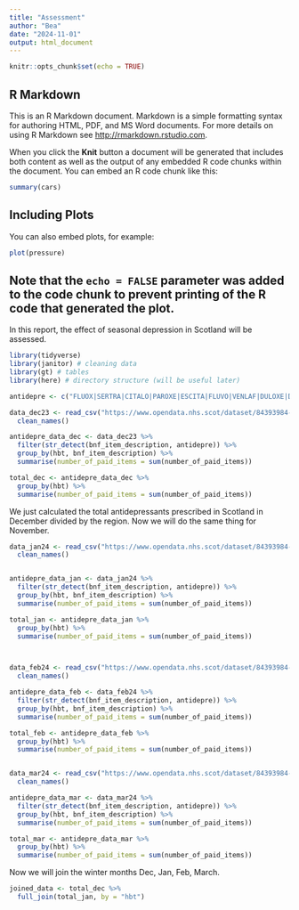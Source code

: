 ```yaml
---
title: "Assessment"
author: "Bea"
date: "2024-11-01"
output: html_document
---
```


```r
knitr::opts_chunk$set(echo = TRUE)
```

## R Markdown

This is an R Markdown document. Markdown is a simple formatting syntax for authoring HTML, PDF, and MS Word documents. For more details on using R Markdown see <http://rmarkdown.rstudio.com>.

When you click the **Knit** button a document will be generated that includes both content as well as the output of any embedded R code chunks within the document. You can embed an R code chunk like this:

```r
summary(cars)
```

## Including Plots

You can also embed plots, for example:

```r
plot(pressure)
```

Note that the `echo = FALSE` parameter was added to the code chunk to prevent printing of the R code that generated the plot.
---

In this report, the effect of seasonal depression in Scotland will be assessed.

```r
library(tidyverse)
library(janitor) # cleaning data
library(gt) # tables
library(here) # directory structure (will be useful later)

antidepre <- c("FLUOX|SERTRA|CITALO|PAROXE|ESCITA|FLUVO|VENLAF|DULOXE|DESVEN|LEVOMIL|BUPROP|MIRTA|TRAZO|VORTIOX|NEFAZO|AMITRI|NORTRI|IMIPRA|CLOMI|DESIPRA|DOXEP|TRIMIPRA|PROTRIPT|PHENELZ|TRANYLCY|ISOCARBO|SELEGI|ARIPI|QUETIAPI|OLANZAP|BREXI|LITH|LAMOTRI|VALPROA|LORAZE|CLONAZE|DIAZE|ALPRAZOL")

data_dec23 <- read_csv("https://www.opendata.nhs.scot/dataset/84393984-14e9-4b0d-a797-b288db64d088/resource/00cdf8d7-f784-4e87-894c-34f2540ea6ab/download/pitc202312.csv") %>% 
  clean_names()

antidepre_data_dec <- data_dec23 %>% 
  filter(str_detect(bnf_item_description, antidepre)) %>% 
  group_by(hbt, bnf_item_description) %>% 
  summarise(number_of_paid_items = sum(number_of_paid_items))

total_dec <- antidepre_data_dec %>% 
  group_by(hbt) %>% 
  summarise(number_of_paid_items = sum(number_of_paid_items))

```

We just calculated the total antidepressants prescribed in Scotland in December divided by the region. Now we will do the same thing for November.

```r
data_jan24 <- read_csv("https://www.opendata.nhs.scot/dataset/84393984-14e9-4b0d-a797-b288db64d088/resource/d3eaaf84-0f3b-4fb8-9460-e33503095fbe/download/pitc202401.csv") %>% 
  clean_names()


antidepre_data_jan <- data_jan24 %>% 
  filter(str_detect(bnf_item_description, antidepre)) %>% 
  group_by(hbt, bnf_item_description) %>% 
  summarise(number_of_paid_items = sum(number_of_paid_items))

total_jan <- antidepre_data_jan %>% 
  group_by(hbt) %>% 
  summarise(number_of_paid_items = sum(number_of_paid_items))



data_feb24 <- read_csv("https://www.opendata.nhs.scot/dataset/84393984-14e9-4b0d-a797-b288db64d088/resource/86fda652-0e1d-48bb-9368-aa2a560d925b/download/pitc202402.csv") %>% 
  clean_names()

antidepre_data_feb <- data_feb24 %>% 
  filter(str_detect(bnf_item_description, antidepre)) %>% 
  group_by(hbt, bnf_item_description) %>% 
  summarise(number_of_paid_items = sum(number_of_paid_items))

total_feb <- antidepre_data_feb %>% 
  group_by(hbt) %>% 
  summarise(number_of_paid_items = sum(number_of_paid_items))


data_mar24 <- read_csv("https://www.opendata.nhs.scot/dataset/84393984-14e9-4b0d-a797-b288db64d088/resource/a42762ac-47cb-4fb6-b9b1-2478a588c0ed/download/pitc202403.csv") %>% 
  clean_names()

antidepre_data_mar <- data_mar24 %>% 
  filter(str_detect(bnf_item_description, antidepre)) %>% 
  group_by(hbt, bnf_item_description) %>% 
  summarise(number_of_paid_items = sum(number_of_paid_items))

total_mar <- antidepre_data_mar %>% 
  group_by(hbt) %>% 
  summarise(number_of_paid_items = sum(number_of_paid_items))

```

Now we will join the winter months Dec, Jan, Feb, March.

```r

joined_data <- total_dec %>% 
  full_join(total_jan, by = "hbt")

```

